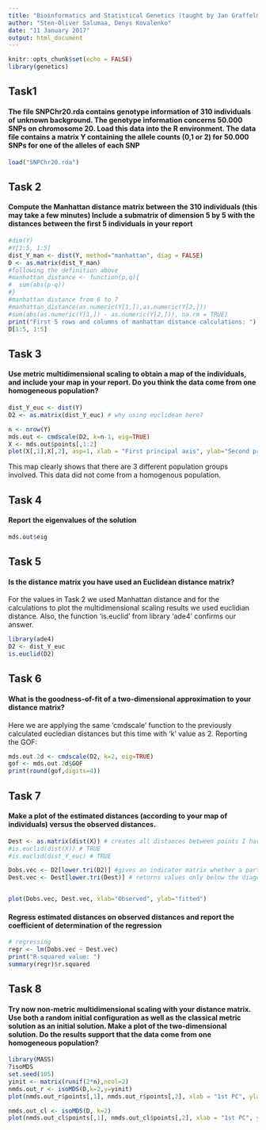 ```yaml
---
title: "Bioinformatics and Statistical Genetics (taught by Jan Graffelman), HW5, Population Substructure"
author: "Sten-Oliver Salumaa, Denys Kovalenko"
date: "11 January 2017"
output: html_document
---
```



```r
knitr::opts_chunk$set(echo = FALSE)
library(genetics)
```

## Task1
#### The file SNPChr20.rda contains genotype information of 310 individuals of unknown background. The genotype information concerns 50.000 SNPs on chromosome 20. Load this data into the R environment. The data file contains a matrix Y containing the allele counts (0,1 or 2) for 50.000 SNPs for one of the alleles of each SNP

```r
load("SNPChr20.rda")
```


## Task 2
#### Compute the Manhattan distance matrix between the 310 individuals (this may take a few minutes) Include a submatrix of dimension 5 by 5 with the distances between the first 5 individuals in your report

```r
#dim(Y)
#Y[1:5, 1:5]
dist_Y_man <- dist(Y, method="manhattan", diag = FALSE)
D <- as.matrix(dist_Y_man)
#following the definition above
#manhattan_distance <- function(p,q){
#  sum(abs(p-q))
#}
#manhattan distance from 6 to 7
#manhattan_distance(as.numeric(Y[1,]),as.numeric(Y[2,]))
#sum(abs(as.numeric(Y[1,]) - as.numeric(Y[2,])), na.rm = TRUE)
print("First 5 rows and columns of manhattan distance calculations: ")
D[1:5, 1:5]

```

## Task 3
#### Use metric multidimensional scaling to obtain a map of the individuals, and include your map in your report. Do you think the data come from one homogeneous population?

```r
dist_Y_euc <- dist(Y)
D2 <- as.matrix(dist_Y_euc) # why using euclidean here?

n <- nrow(Y)
mds.out <- cmdscale(D2, k=n-1, eig=TRUE)
X <- mds.out$points[,1:2]
plot(X[,1],X[,2], asp=1, xlab = "First principal axis", ylab="Second principal axis")
```

This map clearly shows that there are 3 different population groups involved. This data did not come from a homogenous population.


## Task 4
####  Report the eigenvalues of the solution

```r
mds.out$eig
```

## Task 5
####  Is the distance matrix you have used an Euclidean distance matrix?

For the values in Task 2 we used Manhattan distance and for the calculations to plot the multidimensional scaling results we used euclidian distance.
Also, the function 'is.euclid' from library 'ade4' confirms our answer.

```r
library(ade4)
D2 <- dist_Y_euc
is.euclid(D2)
```


## Task 6
#### What is the goodness-of-fit of a two-dimensional approximation to your distance matrix?
Here we are applying the same 'cmdscale' function to the previously calculated eucledian distances but this time with 'k' value as 2. Reporting the GOF:

```r
mds.out.2d <- cmdscale(D2, k=2, eig=TRUE)
gof <- mds.out.2d$GOF
print(round(gof,digits=4))
```

## Task 7
#### Make a plot of the estimated distances (according to your map of individuals) versus the observed distances.

```r
Dest <- as.matrix(dist(X)) # creates all distances between points I have on my computer screen
#is.euclid(dist(X)) # TRUE
#is.euclid(dist_Y_euc) # TRUE

Dobs.vec <- D2[lower.tri(D2)] #gives an indicator matrix whether a particular entry is below diagonal or no
Dest.vec <- Dest[lower.tri(Dest)] # returns values only below the diagonal


plot(Dobs.vec, Dest.vec, xlab="Observed", ylab="fitted")

```

#### Regress estimated distances on observed distances and report the coefficient of determination of the regression

```r
# regressing
regr <- lm(Dobs.vec ~ Dest.vec)
print("R-squared value: ")
summary(regr)$r.squared
```

## Task 8
#### Try now non-metric multidimensional scaling with your distance matrix. Use both a random initial configuration as well as the classical metric solution as an initial solution. Make a plot of the two-dimensional solution. Do the results support that the data come from one homogeneous population?

```r
library(MASS)
?isoMDS
set.seed(105)
yinit <- matrix(runif(2*n),ncol=2)
nmds.out_r <- isoMDS(D,k=2,y=yinit)
plot(nmds.out_r$points[,1], nmds.out_r$points[,2], xlab = "1st PC", ylab = "2nd PC")

```


```r
nmds.out_cl <- isoMDS(D, k=2)
plot(nmds.out_cl$points[,1], nmds.out_cl$points[,2], xlab = "1st PC", ylab = "2nd PC", main="Fitted configuration with classical solution as init conf")
```

##

```r

```


```r

```


```r

```


```r

```


```r

```


```r

```

